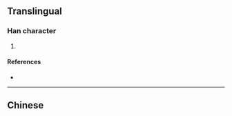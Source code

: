 {{character info/new}}
==Translingual==

===Han character===
{{Han char|rn=85|rad=水|as=12|sn=15|four=|canj=EDDD|ids=⿰氵森}}

# {{defn|Han|sort=水12}}

====References====
* {{Han ref|kx=0651.060|dkj=18297|hdz=31737.060|uh=6F79|ud=28537}}

----

==Chinese==
{{zh-see|潺|v}}